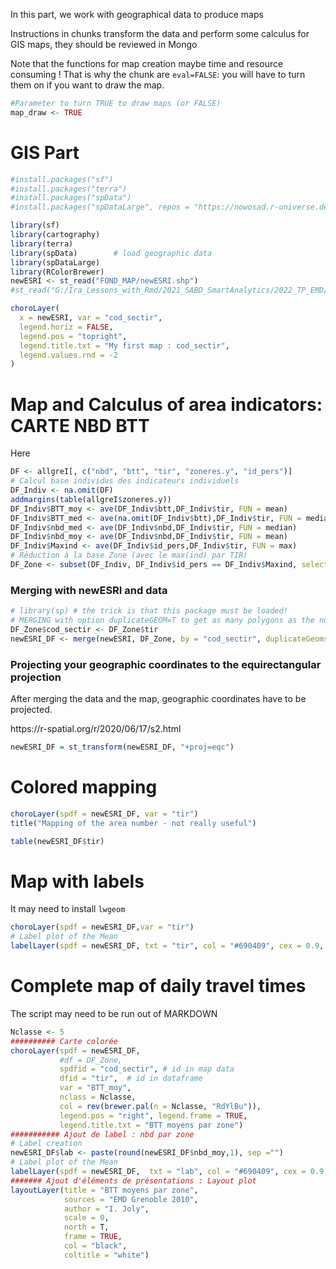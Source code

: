 
:::: {.blackbox data-latex=""}
In this part, we work with geographical data to produce maps

Instructions in chunks transform the data and perform some calculus for GIS maps, they should be reviewed in Mongo

Note that the functions for map creation maybe time and resource consuming ! That is why the chunk are `eval=FALSE`: you will have to turn them on if you want to draw the map.

::::




```r
#Parameter to turn TRUE to draw maps (or FALSE)
map_draw <- TRUE
```
  
  
# GIS Part

```r
#install.packages("sf")
#install.packages("terra")
#install.packages("spData")
#install.packages("spDataLarge", repos = "https://nowosad.r-universe.dev")

library(sf) 
library(cartography)
library(terra)  
library(spData)        # load geographic data
library(spDataLarge) 
library(RColorBrewer)
newESRI <- st_read("FOND_MAP/newESRI.shp")
#st_read("G:/Ira_Lessons_with_Rmd/2021_SABD_SmartAnalytics/2022_TP_EMD/FILES_OK/FOND_MAP/newESRI.shp")

choroLayer(
  x = newESRI, var = "cod_sectir", 
  legend.horiz = FALSE, 
  legend.pos = "topright",
  legend.title.txt = "My first map : cod_sectir",
  legend.values.rnd = -2
)
```




# Map and Calculus of area indicators: CARTE NBD BTT

:::: {.blackbox data-latex=""}
Here 
\begin{itemize}
\item Calculation by  zone: average and median of the daily travel time on individuals in the area and the number of trips and total number of individuals in the area
\item Reduction of the DF to lighten the execution
\item Merging of the DF with the GIS DF (which contains points coordinates and polygons)
\end{itemize}
::::
  
```r
DF <- allgreI[, c("nbd", "btt", "tir", "zoneres.y", "id_pers")]
# Calcul base individus des indicateurs individuels
DF_Indiv <- na.omit(DF)
addmargins(table(allgreI$zoneres.y))
DF_Indiv$BTT_moy <- ave(DF_Indiv$btt,DF_Indiv$tir, FUN = mean)
DF_Indiv$BTT_med <- ave(na.omit(DF_Indiv$btt),DF_Indiv$tir, FUN = median)
DF_Indiv$nbd_med <- ave(DF_Indiv$nbd,DF_Indiv$tir, FUN = median)
DF_Indiv$nbd_moy <- ave(DF_Indiv$nbd,DF_Indiv$tir, FUN = mean)
DF_Indiv$Maxind <- ave(DF_Indiv$id_pers,DF_Indiv$tir, FUN = max)
# Réduction à la base Zone (avec le max(ind) par TIR)
DF_Zone <- subset(DF_Indiv, DF_Indiv$id_pers == DF_Indiv$Maxind, select =c(zoneres.y,BTT_med, BTT_moy, nbd_moy, nbd_med,tir))
``` 

### Merging with newESRI and data

```r
# library(sp) # the trick is that this package must be loaded!
# MERGING with option duplicateGEOM=T to get as many polygons as the number of observationsin the data
DF_Zone$cod_sectir <- DF_Zone$tir
newESRI_DF <- merge(newESRI, DF_Zone, by = "cod_sectir", duplicateGeoms = TRUE)
```

### Projecting your geographic coordinates to the equirectangular projection

After merging the data and the map, geographic coordinates have to be projected.

https://r-spatial.org/r/2020/06/17/s2.html


```r
newESRI_DF = st_transform(newESRI_DF, "+proj=eqc")
```




# Colored mapping 
```r
choroLayer(spdf = newESRI_DF, var = "tir")
title("Mapping of the area number - not really useful")

table(newESRI_DF$tir)
```

# Map with labels 

It may need to install `lwgeom`

```r

choroLayer(spdf = newESRI_DF,var = "tir")
# Label plot of the Mean
labelLayer(spdf = newESRI_DF, txt = "tir", col = "#690409", cex = 0.9, font = 2)
```



# Complete map of daily travel times

The script may need to be run out of  MARKDOWN

```r
Nclasse <- 5
########## Carte colorée
choroLayer(spdf = newESRI_DF, 
           #df = DF_Zone,
           spdfid = "cod_sectir", # id in map data
           dfid = "tir",  # id in dataframe
           var = "BTT_moy", 
           nclass = Nclasse,
           col = rev(brewer.pal(n = Nclasse, "RdYlBu")),
           legend.pos = "right", legend.frame = TRUE,
           legend.title.txt = "BTT moyens par zone")
########### Ajout de label : nbd par zone
# Label creation 
newESRI_DF$lab <- paste(round(newESRI_DF$nbd_moy,1), sep ="")
# Label plot of the Mean
labelLayer(spdf = newESRI_DF,  txt = "lab", col = "#690409", cex = 0.9, font = 2)
####### Ajout d'éléments de présentations : Layout plot
layoutLayer(title = "BTT moyens par zone",
            sources = "EMD Grenoble 2010",
            author = "I. Joly",
            scale = 0,
            north = T,
            frame = TRUE,
            col = "black",
            coltitle = "white")
```
